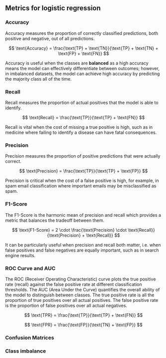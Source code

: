 ## Metrics for logistic regression

### Accuracy

Accuracy measures the proportion of correctly classified predictions, both positive and negative, out of all predictions.

$$
\text{Accuracy} = \frac{\text{TP} + \text{TN}}{\text{TP} + \text{TN} + \text{FP} + \text{FN}}
$$

Accuracy is useful when the classes are **balanced** as a high accuracy means the model can effectively differentiate between outcomes; however, in imbalanced datasets, the model can achieve high accuracy by predicting the majority class all of the time.

### Recall

Recall measures the proportion of actual positives that the model is able to identify.

$$
\text{Recall} = \frac{\text{TP}}{\text{TP} + \text{FN}}
$$

Recall is vital when the cost of missing a true positive is high, such as in medicine where failing to identify a disease can have fatal consequences.

### Precision

Precision measures the proportion of positive predictions that were actually correct.

$$
\text{Precision} = \frac{\text{TP}}{\text{TP} + \text{FP}}
$$

Precision is critical when the cost of a false positive is high, for example, in spam email classification where important emails may be misclassified as spam.

### F1-Score

The F1-Score is the harmonic mean of precision and recall which provides a metric that balances the tradeoff between them.

$$
\text{F1-Score} = 2 \cdot \frac{\text{Precision} \cdot \text{Recall}}{\text{Precision} + \text{Recall}}
$$

It can be particularly useful when precision and recall both matter, i.e. when false positives and false negatives are equally important, such as in search engine results.

### ROC Curve and AUC

The ROC (Receiver Operating Characteristic) curve plots the true positive rate (recall) against the false positive rate at different classification thresholds. The AUC (Area Under the Curve) quantifies the overall ability of the model to distinguish between classes. The true positive rate is all the proportion of true positives over all actual positives. The false positive rate is the proportion of false positives over all actual negatives.

$$
\text{TPR} = \frac{\text{TP}}{\text{TP} + \text{FN}}
$$

$$
\text{FPR} = \frac{\text{FP}}{\text{TN} + \text{FP}}
$$

### Confusion Matrices

### Class imbalance